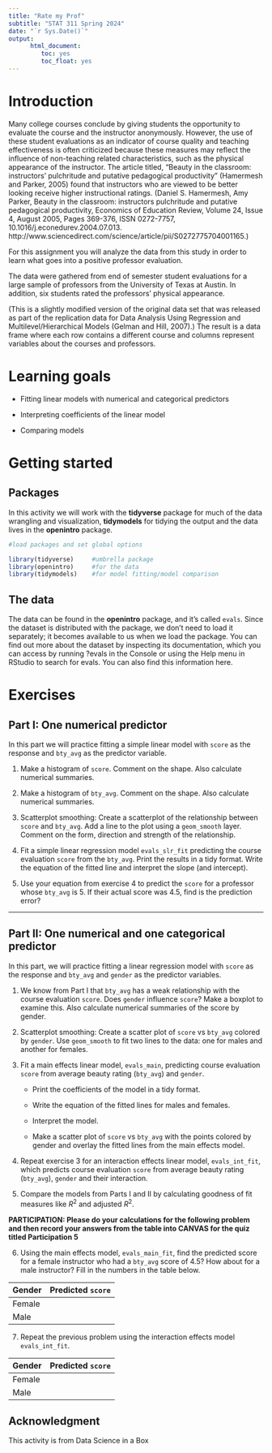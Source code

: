 ```yaml
---
title: "Rate my Prof"
subtitle: "STAT 311 Spring 2024"
date: "`r Sys.Date()`"
output:    
      html_document:
         toc: yes
         toc_float: yes
---
```



# Introduction

Many college courses conclude by giving students the opportunity to evaluate the course and the instructor anonymously. However, the use of these student evaluations as an indicator of course quality and teaching effectiveness is often criticized because these measures may reflect the influence of non-teaching related characteristics, such as the physical appearance of the instructor. The article titled, "Beauty in the classroom: instructors’ pulchritude and putative pedagogical productivity" (Hamermesh and Parker, 2005) found that instructors who are viewed to be better looking receive higher instructional ratings. (Daniel S. Hamermesh, Amy Parker, Beauty in the classroom: instructors pulchritude and putative pedagogical productivity, Economics of Education Review, Volume 24, Issue 4, August 2005, Pages 369-376, ISSN 0272-7757, 10.1016/j.econedurev.2004.07.013. http://www.sciencedirect.com/science/article/pii/S0272775704001165.)

For this assignment you will analyze the data from this study in order to learn what goes into a positive professor evaluation.

The data were gathered from end of semester student evaluations for a large sample of professors from the University of Texas at Austin. In addition, six students rated the professors’ physical appearance. 

(This is a slightly modified version of the original data set that was released as part of the replication data for Data Analysis Using Regression and Multilevel/Hierarchical Models (Gelman and Hill, 2007).) The result is a data frame where each row contains a different course and columns represent variables about the courses and professors.

# Learning goals

-   Fitting linear models with numerical and categorical predictors

-   Interpreting coefficients of the linear model

-   Comparing models

# Getting started

## Packages

In this activity we will work with the **tidyverse** package for much of the data wrangling and visualization, **tidymodels** for tidying the output and the data lives in the **openintro** package.

```r
#load packages and set global options 

library(tidyverse)     #umbrella package 
library(openintro)     #for the data
library(tidymodels)    #for model fitting/model comparison   

```



## The data

The data can be found in the **openintro** package, and it’s called `evals`. Since the dataset is distributed with the package, we don’t need to load it separately; it becomes available to us when we load the package. You can find out more about the dataset by inspecting its documentation, which you can access by running ?evals in the Console or using the Help menu in RStudio to search for evals. You can also find this information here.


# Exercises 

## Part I: One numerical predictor

In this part we will practice fitting a simple linear model with `score` as the response and `bty_avg` as the predictor variable.

1. Make a histogram of `score`. Comment on the shape. Also calculate numerical summaries.

2. Make a histogram of `bty_avg`. Comment on the shape. Also calculate numerical summaries.

3. Scatterplot smoothing: Create a scatterplot of the relationship between `score` and `bty_avg`. Add a line to the plot using a `geom_smooth` layer. Comment on the form, direction and strength of the relationship.


4. Fit a simple linear regression model `evals_slr_fit` predicting the course evaluation `score` from the `bty_avg`. Print the results in a tidy format. Write the equation of the fitted line and interpret the slope (and intercept).




5. Use your equation from exercise 4 to predict the `score` for a professor whose `bty_avg` is 5. If their actual score was 4.5, find is the prediction error?

* * *

## Part II: One numerical and one categorical predictor

In this part, we will practice fitting a linear regression model with `score` as the response and `bty_avg` and `gender` as the predictor variables.

1. We know from Part I that `bty_avg` has a weak relationship with the course evaluation `score`.  Does `gender` influence `score`? Make a boxplot to examine this. Also calculate numerical summaries of the score by gender.



2. Scatterplot smoothing: Create a scatter plot of `score` vs `bty_avg` colored by `gender`. Use `geom_smooth` to fit two lines to the data: one for males and another for females.



 
3. Fit a main effects linear model, `evals_main`, predicting course evaluation `score` from average beauty rating (`bty_avg`) and `gender`. 

    - Print the coefficients of the model in a tidy format. 
    
    - Write the equation of the fitted lines for males and females. 
    
    - Interpret the model.
    
    - Make a scatter plot of `score` vs `bty_avg` with the points colored by gender and overlay the fitted lines from the main effects model. 


4.  Repeat exercise 3 for an interaction effects linear model, `evals_int_fit`, which predicts course evaluation `score` from  average beauty rating (`bty_avg`), `gender` and their interaction. 



5.  Compare the models from Parts I and II by calculating goodness of fit measures like $R^2$ and adjusted $R^2$.



**PARTICIPATION: Please do your calculations for the following problem and then record your answers from the table into CANVAS for the quiz titled Participation 5**

6. Using the main effects model, `evals_main_fit`, find the predicted score for a  female instructor who had a `bty_avg` score of 4.5? How about for a male instructor? Fill in the numbers in the table below.

|Gender | Predicted `score`  | 
|:---   |    :---------      |
|Female |                    |
|Male   |                    |


7. Repeat the previous problem using the interaction effects model `evals_int_fit`. 

|Gender | Predicted `score`  | 
|:---   |    :---------      |
|Female |                    |
|Male   |                    |




## Acknowledgment

This activity is from Data Science in a Box